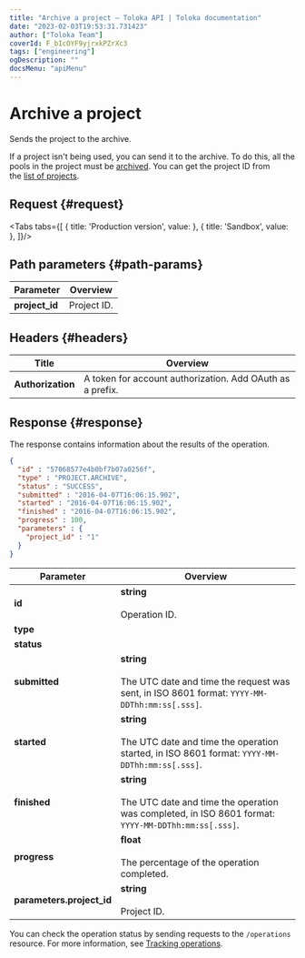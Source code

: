 ```yaml
---
title: "Archive a project — Toloka API | Toloka documentation"
date: "2023-02-03T19:53:31.731423"
author: ["Toloka Team"]
coverId: F_bIcOYF9yjrxkPZrXc3
tags: ["engineering"]
ogDescription: ""
docsMenu: "apiMenu"
---
```



# Archive a project

<Announce/>

Sends the project to the archive.

If a project isn't being used, you can send it to the archive. To do this, all the pools in the project must be [archived](/docs-new/api/archive-pool). You can get the project ID from the [list of projects](/docs-new/api/get-prj-list).

## Request {#request}

<Tabs tabs={[
  { title: 'Production version', value: <ArchivePrjList1/> },
  { title: 'Sandbox', value: <ArchivePrjList2/> },
]}/>

## Path parameters {#path-params}

Parameter | Overview
----- | -----
**project_id** | Project ID.

## Headers {#headers}

Title | Overview
----- | -----
**Authorization** | A token for account authorization. Add OAuth as a prefix.

## Response {#response}

The response contains information about the results of the operation.

```json
{
  "id" : "57068577e4b0bf7b07a0256f",
  "type" : "PROJECT.ARCHIVE",
  "status" : "SUCCESS",
  "submitted" : "2016-04-07T16:06:15.902",
  "started" : "2016-04-07T16:06:15.902",
  "finished" : "2016-04-07T16:06:15.902",
  "progress" : 100,
  "parameters" : {
    "project_id" : "1"
  }
}
```

Parameter | Overview
----- | -----
**id** | **string**<br/><br/>Operation ID.
**type** | <ArchivePrjTable1/>
**status** | <ArchivePrjTable2/>
**submitted** | **string**<br/><br/>The UTC date and time the request was sent, in ISO 8601 format: `YYYY-MM-DDThh:mm:ss[.sss]`.
**started** | **string**<br/><br/>The UTC date and time the operation started, in ISO 8601 format: `YYYY-MM-DDThh:mm:ss[.sss]`.
**finished** | **string**<br/><br/>The UTC date and time the operation was completed, in ISO 8601 format: `YYYY-MM-DDThh:mm:ss[.sss]`.
**progress** | **float**<br/><br/>The percentage of the operation completed.
**parameters.project_id** | **string**<br/><br/>Project ID.

You can check the operation status by sending requests to the `/operations` resource. For more information, see [Tracking operations](/docs-new/api/operations).
